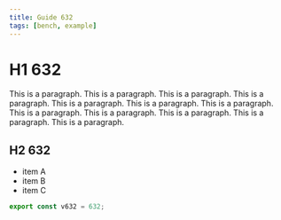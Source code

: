 ```yaml
---
title: Guide 632
tags: [bench, example]
---
```


# H1 632

This is a paragraph. This is a paragraph. This is a paragraph. This is a paragraph. This is a paragraph. This is a paragraph. This is a paragraph. This is a paragraph. This is a paragraph. This is a paragraph. This is a paragraph. This is a paragraph. 

## H2 632

- item A
- item B
- item C

```ts
export const v632 = 632;
```